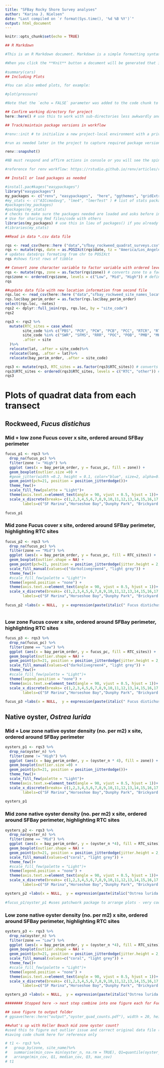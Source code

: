 ```yaml
---
title: "SFBay Rocky Shore Survey analyses"
author: "Karina J. Nielsen"
date: "Last compiled on `r format(Sys.time(), '%d %B %Y')`"
output: html_document
---
```


```r
knitr::opts_chunk$set(echo = TRUE)

```


```r
## R Markdown

#This is an R Markdown document. Markdown is a simple formatting syntax for authoring HTML, PDF, and MS Word documents. For more details on using R Markdown see <http://rmarkdown.rstudio.com>.

#When you click the **Knit** button a document will be generated that includes both content as well as the output of any embedded R code chunks within the document. You can embed an R code chunk like this:
  
#summary(cars)
## Including Plots

#You can also embed plots, for example:
```

```r
#plot(pressure)

#Note that the `echo = FALSE` parameter was added to the code chunk to prevent printing of the R code that generated the plot.
```

```r

## Confirm working directory for project
here::here() # use this to work with sub-directories less awkwardly and share projects across users/machines more easily.
```

```r

## Track/maintain package versions in workflow

#renv::init # to initialize a new project-local environment with a private R library

#run as needed later in the project to capture required package versions

renv::snapshot() 

#NB must respond and affirm actions in console or you will see the spinning wheel....

#reference for renv workflow: https://rstudio.github.io/renv/articles/renv.html

```

```r
## Install or load packages as needed

#install.pac#kages("easypackages")
library("easypackages")
my_packages <- c("renv", "easypackages",  "here", "ggthemes", "gridExtra", "tidyverse", "lubridate", "patchwork") # list of packages to be used in this analysis
#my_stats <- c("AICcmodavg", "lme4", "lmerTest" ) # list of stats packages to be used in this analysis
#packages(my_packages) 
#packages(my_stats)
# checks to make sure the packages needed are loaded and asks before installing to confirm install in the console window
# Use for sharing Rmd files/code with others
libraries(my_packages) # use this in lieu of packages() if you already have the packages installed
#libraries(my_stats)
```


```r
##Read in data *.csv data file

rqs <- read_csv(here::here ("data","sfbay_rockweed_quadrat_surveys.csv"), col_names = TRUE) #reads in cvs file to tibble and keeps first row as column names
rqs <- mutate(rqs, date = as.POSIXct(rqs$date, tz = "America/Los_Angeles", format = "%m/%d/%Y")) 
# updates date$rqs formating from chr to POSIXct
rqs #shows first rows of tibble

```

```r
## Convert zone character variable to factor variable with ordered levels
rqs <- mutate(rqs, zone = as.factor(rqs$zone)) # converts zone to a factor variable (default order is alpha for characters)
rqs$zone <- ordered(rqs$zone, levels = c("Low", "Mid", "High")) # defines order of the factor
rqs
```


```r
##update data file with new location information from second file
rqs.loc <- read_csv(here::here ("data","sfbay_rockweed_site_names_locations.csv"), col_names = TRUE) #reads in cvs file to tibble and keeps first row as column names
rqs.loc$bay_perim_order = as.factor(rqs.loc$bay_perim_order)
select(rqs.loc, -notes)
rqs2 <- dplyr::full_join(rqs, rqs.loc, by = "site_code")
rqs2
```

```r
rqs3 <- rqs2 %>% 
  mutate(RTC_sites = case_when(
        site_code %in% c("PBS", "PCR", "PCW", "PCB", "PCC", "RTCR", "RTCC", "RTCS", "SQB")  ~ "RTC",
        site_code %in% c("SWR", "SFMS", "RRR", "POC", "POB", "PMB", "MKR", "KBB", "HCR", "DPR", "BPB")  ~ "other"),
        .after = site
  )%>%
  relocate(lat, .after = site_code)%>%
  relocate(long, .after = lat)%>%
  relocate(bay_perim_order, .after = site_code)

rqs3 <- mutate(rqs3, RTC_sites = as.factor(rqs3$RTC_sites)) # converts zone to a factor variable (default order is alpha for characters)
rqs3$RTC_sites <- ordered(rqs3$RTC_sites, levels = c("RTC", "other")) # defines order of the factor
rqs3     
```

# Plots of quadrat data from each transect {#anchor}
## Rockweed, *Fucus distichus*
### Mid + low zone Fucus cover x site, ordered around SFBay perimeter
```r
fucus_p1 <- rqs3 %>% 
  drop_na(fucus_pc) %>% 
  filter(zone != "High") %>% 
  ggplot (aes(x = bay_perim_order, y = fucus_pc, fill = zone)) +
  geom_boxplot(outlier.size =0) +
  #geom_jitter(width =0.2, height = 0.1, color="blue", size=2, alpha=0.9) +
  geom_point(pch=21, position = position_jitterdodge())+
  theme_few()+
  scale_fill_few(palette = "Light")+
  theme(axis.text.x=element_text(angle = 90, vjust = 0.5, hjust = 1))+
  scale_x_discrete(breaks= c(1,2,3,4,5,6,7,8,9,10,11,12,13,14,15,16,17,18,19,20), 
        labels=c("SF Marina","Horseshoe Bay","Dunphy Park", "Brickyard Park", "RTC Beach", "RTC Theater", "RTC North Dock", "Pt. Chauncey", "Pt. Chauncey Beach S", "Pt. Chauncey Beach N", "Paradise Beach Park", "Paradise Cay", "San Quentin Beach", "Starkweather Park", "Pt. San Pablo", "Pt. Orient N", "Pt. Orient S", "Pt. Molate", "Keller Beach", "Miller Knox"))
  
fucus_p1

```
### Mid zone Fucus cover x site, ordered around SFBay perimeter, highlighting RTC sites
```r
fucus_p2 <- rqs3 %>% 
  drop_na(fucus_pc) %>% 
  filter(zone == "Mid") %>% 
  ggplot (aes(x = bay_perim_order, y = fucus_pc, fill = RTC_sites)) +
  geom_boxplot(outlier.shape = NA) +
  geom_point(pch=21, position = position_jitterdodge(jitter.height = 2, jitter.width = 1, seed = 7))+
  scale_fill_manual(values=c("darkolivegreen4", "light grey")) +
  theme_few()+
  #scale_fill_few(palette = "Light")+
  theme(legend.position = "none") +
  theme(axis.text.x=element_text(angle = 90, vjust = 0.5, hjust = 1))+
  scale_x_discrete(breaks= c(1,2,3,4,5,6,7,8,9,10,11,12,13,14,15,16,17,18,19,20), 
        labels=c("SF Marina","Horseshoe Bay","Dunphy Park", "Brickyard Park", "RTC Beach", "RTC Theater", "RTC North Dock", "Pt. Chauncey", "Pt. Chauncey Beach S", "Pt. Chauncey Beach N", "Paradise Beach Park", "Paradise Cay", "San Quentin Beach", "Starkweather Park", "Pt. San Pablo", "Pt. Orient N", "Pt. Orient S", "Pt. Molate", "Keller Beach", "Miller Knox"))
  
fucus_p2 +labs(x = NULL,  y = expression(paste(italic(" Fucus distichus"), " cover (%)")))



```
### Low zone Fucus cover x site, ordered around SFBay perimeter, highlighting RTC sites
```r
fucus_p3 <- rqs3 %>% 
  drop_na(fucus_pc) %>% 
  filter(zone == "Low") %>% 
  ggplot (aes(x = bay_perim_order, y = fucus_pc, fill = RTC_sites)) +
  geom_boxplot(outlier.shape = NA) +
  geom_point(pch=21, position = position_jitterdodge(jitter.height = 2, jitter.width = 1, seed = 7))+
  scale_fill_manual(values=c("darkolivegreen4", "light grey")) +
  theme_few()+
  #scale_fill_few(palette = "Light")+
  theme(legend.position = "none") +
  theme(axis.text.x=element_text(angle = 90, vjust = 0.5, hjust = 1))+
  scale_x_discrete(breaks= c(1,2,3,4,5,6,7,8,9,10,11,12,13,14,15,16,17,18,19,20), 
        labels=c("SF Marina","Horseshoe Bay","Dunphy Park", "Brickyard Park", "RTC Beach", "RTC Theater", "RTC North Dock", "Pt. Chauncey", "Pt. Chauncey Beach S", "Pt. Chauncey Beach N", "Paradise Beach Park", "Paradise Cay", "San Quentin Beach", "Starkweather Park", "Pt. San Pablo", "Pt. Orient N", "Pt. Orient S", "Pt. Molate", "Keller Beach", "Miller Knox"))
  
fucus_p3 +labs(x = NULL,  y = expression(paste(italic(" Fucus distichus"), " cover (%)")))
```
## Native oyster, *Ostrea lurida*
### Mid + Low zone native oyster density (no. per m2) x site, ordered around SFBay perimeter
```r
oysters_p1 <- rqs3 %>% 
  drop_na(oyster_n) %>% 
  filter(zone != "High") %>% 
  ggplot (aes(x = bay_perim_order, y = (oyster_n * 4), fill = zone)) + # density per Q * 4 = no/m2
  geom_boxplot(outlier.size =0) +
  geom_point(pch=21, position = position_jitterdodge())+
  theme_few()+
  scale_fill_few(palette = "Light")+
  theme(axis.text.x=element_text(angle = 90, vjust = 0.5, hjust = 1))+
  scale_x_discrete(breaks= c(1,2,3,4,5,6,7,8,9,10,11,12,13,14,15,16,17,18,19,20), 
        labels=c("SF Marina","Horseshoe Bay","Dunphy Park", "Brickyard Park", "RTC Beach", "RTC Theater", "RTC North Dock", "Pt. Chauncey", "Pt. Chauncey Beach S", "Pt. Chauncey Beach N", "Paradise Beach Park", "Paradise Cay", "San Quentin Beach", "Starkweather Park", "Pt. San Pablo", "Pt. Orient N", "Pt. Orient S", "Pt. Molate", "Keller Beach", "Miller Knox"))
  
oysters_p1
```
### Mid zone native oyster density (no. per m2) x site, ordered around SFBay perimeter, highlighting RTC sites
```r
oysters_p2 <- rqs3 %>%
  drop_na(oyster_n) %>% 
  filter(zone == "Mid") %>% 
  ggplot (aes(x = bay_perim_order, y = (oyster_n *4), fill = RTC_sites)) +
  geom_boxplot(outlier.shape = NA) +
  geom_point(pch=21, position = position_jitterdodge(jitter.height = 2, jitter.width = 1, seed = 7))+
  scale_fill_manual(values=c("coral", "light grey")) +
  theme_few()+
  #scale_fill_few(palette = "Light")+
  theme(legend.position = "none") +
  theme(axis.text.x=element_text(angle = 90, vjust = 0.5, hjust = 1))+
  scale_x_discrete(breaks= c(1,2,3,4,5,6,7,8,9,10,11,12,13,14,15,16,17,18,19,20), 
        labels=c("SF Marina","Horseshoe Bay","Dunphy Park", "Brickyard Park", "RTC Beach", "RTC Theater", "RTC North Dock", "Pt. Chauncey", "Pt. Chauncey Beach S", "Pt. Chauncey Beach N", "Paradise Beach Park", "Paradise Cay", "San Quentin Beach", "Starkweather Park", "Pt. San Pablo", "Pt. Orient N", "Pt. Orient S", "Pt. Molate", "Keller Beach", "Miller Knox"))

oysters_p2 +labs(x = NULL,  y = expression(paste(italic("Ostrea lurida "), "abundance ", " (no. ",  m^-2,")")))
 
#fucus_p1/oyster_p1 #uses patchwork package to arrange plots - very cool
```
### Low zone native oyster density (no. per m2) x site, ordered around SFBay perimeter, highlighting RTC sites
```r
oysters_p3 <- rqs3 %>%
  drop_na(oyster_n) %>% 
  filter(zone == "Low") %>% 
  ggplot (aes(x = bay_perim_order, y = (oyster_n *4), fill = RTC_sites)) +
  geom_boxplot(outlier.shape = NA) +
  geom_point(pch=21, position = position_jitterdodge(jitter.height = 2, jitter.width = 1, seed = 7))+
  scale_fill_manual(values=c("coral", "light grey")) +
  theme_few()+
  #scale_fill_few(palette = "Light")+
  theme(legend.position = "none") +
  theme(axis.text.x=element_text(angle = 90, vjust = 0.5, hjust = 1))+
  scale_x_discrete(breaks= c(1,2,3,4,5,6,7,8,9,10,11,12,13,14,15,16,17,18,19,20), 
        labels=c("SF Marina","Horseshoe Bay","Dunphy Park", "Brickyard Park", "RTC Beach", "RTC Theater", "RTC North Dock", "Pt. Chauncey", "Pt. Chauncey Beach S", "Pt. Chauncey Beach N", "Paradise Beach Park", "Paradise Cay", "San Quentin Beach", "Starkweather Park", "Pt. San Pablo", "Pt. Orient N", "Pt. Orient S", "Pt. Molate", "Keller Beach", "Miller Knox"))

oysters_p3 +labs(x = NULL,  y = expression(paste(italic("Ostrea lurida "), "abundance ", " (no. ",  m^-2,")")))
```
```r
######## Stopped here -> next step combine into one figure each for Fucus and Ostrea and create legend for RTC sites.

```


```r
## save figure to output folder
# ggsave(here::here("output","oyster_quad_counts.pdf"), width = 20, height = 20, units = "cm")
```

```r
##what's up with Keller Beach mid zone oyster count?
#used this to figure out outlier issue and correct original data file (was a date entry error). #Updated the file in github with a commit note to explain the change.
#saving code chunk here for reference only

# t1 <- rqs3 %>% 
#   group_by(zone, site_name)%>%
#   summarise(min_cov= min(oyster_n, na.rm = TRUE), Q1=quantile(oyster_n, probs = 0.25, na.rm = TRUE), median_cov = median(oyster_n, na.rm = TRUE), Q3=quantile(oyster_n, probs = 0.75, na.rm = TRUE), max_cov = max(oyster_n, na.rm = TRUE)) %>% 
#   arrange(min_cov, Q1, median_cov, Q3, max_cov)
# t1
```


